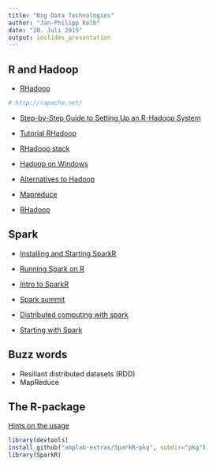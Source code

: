 ```yaml
---
title: "Big Data Technologies"
author: "Jan-Philipp Kolb"
date: "20. Juli 2015"
output: ioslides_presentation
---
```


## R and Hadoop

- [RHadoop](https://github.com/RevolutionAnalytics/RHadoop/wiki)

```r
# http://rapache.net/
```

- [Step-by-Step Guide to Setting Up an R-Hadoop System](http://www.rdatamining.com/big-data/r-hadoop-setup-guide)

- [Tutorial RHadoop](http://hortonworks.com/hadoop-tutorial/using-rhadoop-to-predict-visitors-amount/)

- [RHadoop stack](http://www.r-bloggers.com/become-an-effective-data-hacker-with-the-r-hadoop-stack/)

- [Hadoop on Windows](https://wiki.apache.org/hadoop/Hadoop2OnWindows)

- [Alternatives to Hadoop](http://siliconangle.com/blog/2011/11/03/3-alternatives-to-apache-hadoop/)

- [Mapreduce](http://blog.revolutionanalytics.com/2011/09/mapreduce-hadoop-r.html)

- [RHadoop](http://www.r-bloggers.com/making-it-easy-to-use-rhadoop-on-hdinsight-hadoop-clusters/)

## Spark

- [Installing and Starting SparkR ](http://blog.danielemaasit.com/2015/07/26/installing-and-starting-sparkr-locally-on-windows-8-1-and-rstudio/)

- [Running Spark on R](http://www.infoq.com/news/2014/02/sparkr-announcement)

- [Intro to SparkR](http://de.slideshare.net/KienDang5/introduction-to-sparkr)

- [Spark summit](https://www.youtube.com/watch?v=mHF3UPqLOL8)

- [Distributed computing with spark](https://www.youtube.com/watch?list=PL87GtQd0bfJzt1mZZQSj7NCRLeFdh_How&t=86&v=-TiMNoj7Rrs)

- [Starting with Spark](http://strataconf.com/big-data-conference-ca-2015/public/content/apache-spark)

## Buzz words 

- Resiliant distributed datasets (RDD)
- MapReduce


## The R-package

[Hints on the usage](http://amplab-extras.github.io/SparkR-pkg/)

```r
library(devtools)
install_github("amplab-extras/SparkR-pkg", subdir="pkg")
library(SparkR)
```

